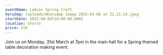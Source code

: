 ```yaml
---
eventName: Ladies Spring Craft
heroImg: /uploads/WhatsApp Image 2025-03-06 at 22.21.54.jpeg
startDate: 2025-08-04T18:00:00.000Z
location: Church
price: £10
---
```


Join us on Monday, 31st March at 7pm in the main hall for a Spring themed table decoration making event.
